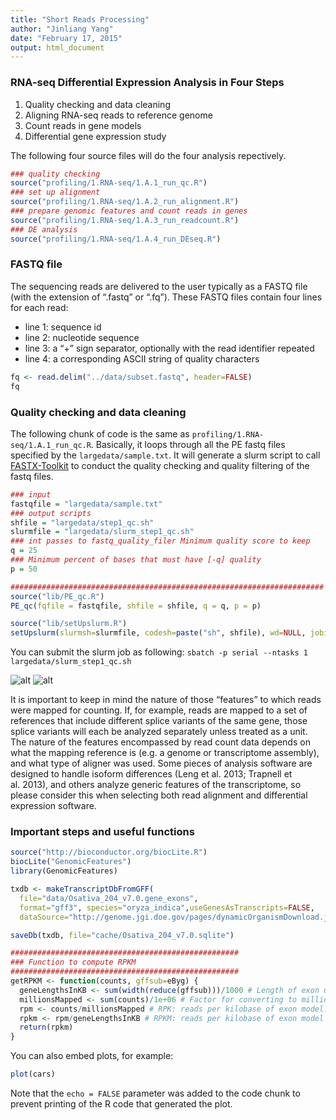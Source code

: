 ```yaml
---
title: "Short Reads Processing"
author: "Jinliang Yang"
date: "February 17, 2015"
output: html_document
---
```


### RNA-seq Differential Expression Analysis in Four Steps

1. Quality checking and data cleaning
2. Aligning RNA-seq reads to reference genome
3. Count reads in gene models
4. Differential gene expression study

The following four source files will do the four analysis repectively.

```r
### quality checking
source("profiling/1.RNA-seq/1.A.1_run_qc.R")
### set up alignment
source("profiling/1.RNA-seq/1.A.2_run_alignment.R")
### prepare genomic features and count reads in genes
source("profiling/1.RNA-seq/1.A.3_run_readcount.R")
### DE analysis
source("profiling/1.RNA-seq/1.A.4_run_DEseq.R")
```

### FASTQ file

The sequencing reads are delivered to the user typically as a FASTQ file (with the extension of ".fastq" or ".fq"). These FASTQ files contain four lines for each read:

* line 1: sequence id
* line 2: nucleotide sequence
* line 3: a "+" sign separator, optionally with the read identifier repeated
* line 4: a corresponding ASCII string of quality characters

```r
fq <- read.delim("../data/subset.fastq", header=FALSE)
fq
```


### Quality checking and data cleaning

The following chunk of code is the same as `profiling/1.RNA-seq/1.A.1_run_qc.R`. Basically, it loops through all the PE fastq files specified by the `largedata/sample.txt`. It will generate a slurm script to call [FASTX-Toolkit](http://hannonlab.cshl.edu/fastx_toolkit/commandline.html#fastq_quality_filter_usage) to conduct the quality checking and quality filtering of the fastq files.


```r
### input
fastqfile = "largedata/sample.txt"
### output scripts
shfile = "largedata/step1_qc.sh"
slurmfile = "largedata/slurm_step1_qc.sh"
### int passes to fastq_quality_filer Minimum quality score to keep
q = 25
### Minimum percent of bases that must have [-q] quality
p = 50

######################################################################
source("lib/PE_qc.R")
PE_qc(fqfile = fastqfile, shfile = shfile, q = q, p = p)

source("lib/setUpslurm.R")
setUpslurm(slurmsh=slurmfile, codesh=paste("sh", shfile), wd=NULL, jobid="qcjob", email=myemail)

```

You can submit the slurm job as following:
`sbatch -p serial --ntasks 1 largedata/slurm_step1_qc.sh`

![alt](../largedata/leaf/leaf.rep1_1.fastq.qc.png)
![alt](../largedata/leaf/leaf.rep1_1.fastq.nud.png)




It is important to keep in mind the nature of those "features" to which reads were mapped for counting. If, for example, reads are mapped to a set of references that include different splice variants of the same gene, those splice variants will each be analyzed separately unless treated as a unit. The nature of the features encompassed by read count data depends on what the mapping reference is (e.g. a genome or transcriptome assembly), and what type of aligner was used. Some pieces of analysis software are designed to handle isoform differences (Leng et al. 2013; Trapnell et al. 2013), and others analyze generic features of the transcriptome, so please consider this when selecting both read alignment and differential expression software.


### Important steps and useful functions

```r
source("http://bioconductor.org/biocLite.R")
biocLite("GenomicFeatures")
library(GenomicFeatures)

txdb <- makeTranscriptDbFromGFF(
  file="data/Osativa_204_v7.0.gene_exons",
  format="gff3", species="oryza_indica",useGenesAsTranscripts=FALSE,
  dataSource="http://genome.jgi.doe.gov/pages/dynamicOrganismDownload.jsf?organism=Osativa")

saveDb(txdb, file="cache/Osativa_204_v7.0.sqlite")
```


```r
###################################################
### Function to compute RPKM
###################################################
getRPKM <- function(counts, gffsub=eByg) {
  geneLengthsInKB <- sum(width(reduce(gffsub)))/1000 # Length of exon union per gene in kbp
  millionsMapped <- sum(counts)/1e+06 # Factor for converting to million of mapped reads.
  rpm <- counts/millionsMapped # RPK: reads per kilobase of exon model.
  rpkm <- rpm/geneLengthsInKB # RPKM: reads per kilobase of exon model per million mapped reads.
  return(rpkm)
}

```



You can also embed plots, for example:

```r
plot(cars)
```

Note that the `echo = FALSE` parameter was added to the code chunk to prevent printing of the R code that generated the plot.
